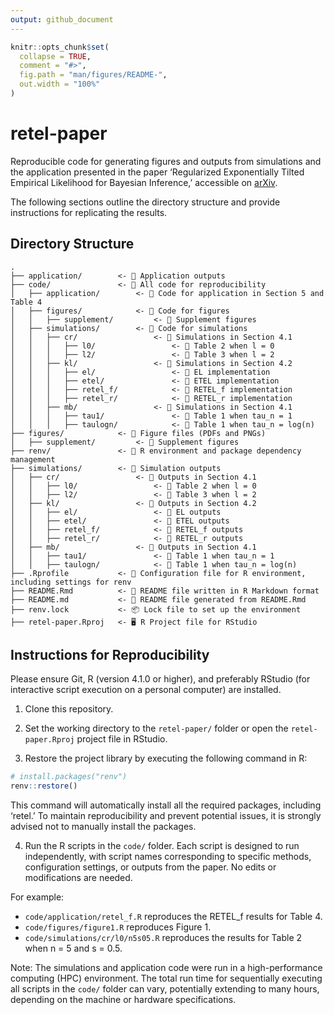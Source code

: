 ```yaml
---
output: github_document
---
```


<!-- README.md is generated from README.Rmd. Please edit that file -->

```r
knitr::opts_chunk$set(
  collapse = TRUE,
  comment = "#>",
  fig.path = "man/figures/README-",
  out.width = "100%"
)
```

# retel-paper

Reproducible code for generating figures and outputs from simulations and the application presented in the paper 'Regularized Exponentially Tilted Empirical Likelihood for Bayesian Inference,' accessible on [arXiv](https://arxiv.org/abs/2312.17015).

The following sections outline the directory structure and provide instructions for replicating the results.

## Directory Structure

```
.
├── application/        <- 📂 Application outputs
├── code/               <- 📂 All code for reproducibility
│   ├── application/        <- 📂 Code for application in Section 5 and Table 4
│   ├── figures/            <- 📂 Code for figures 
│   │   ├── supplement/         <- 📂 Supplement figures  
│   ├── simulations/        <- 📂 Code for simulations
│   │   ├── cr/                 <- 📂 Simulations in Section 4.1
│   │   │   ├── l0/                 <- 📂 Table 2 when l = 0
│   │   │   ├── l2/                 <- 📂 Table 3 when l = 2
│   │   ├── kl/                 <- 📂 Simulations in Section 4.2
│   │   │   ├── el/                 <- 📂 EL implementation
│   │   │   ├── etel/               <- 📂 ETEL implementation
│   │   │   ├── retel_f/            <- 📂 RETEL_f implementation
│   │   │   ├── retel_r/            <- 📂 RETEL_r implementation
│   │   ├── mb/                 <- 📂 Simulations in Section 4.1
│   │   │   ├── tau1/               <- 📂 Table 1 when tau_n = 1
│   │   │   ├── taulogn/            <- 📂 Table 1 when tau_n = log(n)
├── figures/            <- 📂 Figure files (PDFs and PNGs)
│   ├── supplement/         <- 📂 Supplement figures 
├── renv/               <- 📂 R environment and package dependency management
├── simulations/        <- 📂 Simulation outputs
│   ├── cr/                 <- 📂 Outputs in Section 4.1
│   │   ├── l0/                 <- 📂 Table 2 when l = 0
│   │   ├── l2/                 <- 📂 Table 3 when l = 2
│   ├── kl/                 <- 📂 Outputs in Section 4.2
│   │   ├── el/                 <- 📂 EL outputs
│   │   ├── etel/               <- 📂 ETEL outputs
│   │   ├── retel_f/            <- 📂 RETEL_f outputs
│   │   ├── retel_r/            <- 📂 RETEL_r outputs
│   ├── mb/                 <- 📂 Outputs in Section 4.1
│   │   ├── tau1/               <- 📂 Table 1 when tau_n = 1
│   │   ├── taulogn/            <- 📂 Table 1 when tau_n = log(n)
├── .Rprofile           <- 🔧 Configuration file for R environment, including settings for renv
├── README.Rmd          <- 📝 README file written in R Markdown format
├── README.md           <- 📝 README file generated from README.Rmd
├── renv.lock           <- 📦 Lock file to set up the environment
├── retel-paper.Rproj   <- 🖥️ R Project file for RStudio 
```

## Instructions for Reproducibility

Please ensure Git, R (version 4.1.0 or higher), and preferably RStudio (for interactive script execution on a personal computer) are installed.

1. Clone this repository.

2. Set the working directory to the `retel-paper/` folder or open the `retel-paper.Rproj` project file in RStudio.

3. Restore the project library by executing the following command in R:

```r
# install.packages("renv")
renv::restore()
```

This command will automatically install all the required packages, including 'retel.'
To maintain reproducibility and prevent potential issues, it is strongly advised not to manually install the packages.

4. Run the R scripts in the `code/` folder. 
Each script is designed to run independently, with script names corresponding to specific methods, configuration settings, or outputs from the paper. 
No edits or modifications are needed.

For example:

- `code/application/retel_f.R` reproduces the RETEL_f results for Table 4.
- `code/figures/figure1.R` reproduces Figure 1.
- `code/simulations/cr/l0/n5s05.R` reproduces the results for Table 2 when n = 5 and s = 0.5.

Note: The simulations and application code were run in a high-performance computing (HPC) environment.
The total run time for sequentially executing all scripts in the `code/` folder can vary, potentially extending to many hours, depending on the machine or hardware specifications.
